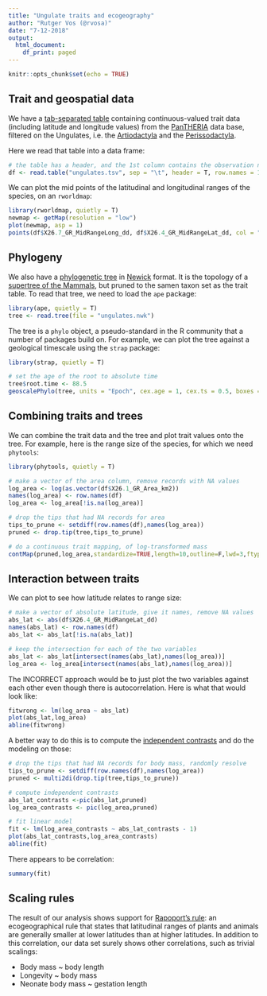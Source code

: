 ```yaml
---
title: "Ungulate traits and ecogeography"
author: "Rutger Vos (@rvosa)"
date: "7-12-2018"
output:
  html_document:
    df_print: paged
---
```


```r
knitr::opts_chunk$set(echo = TRUE)
```

## Trait and geospatial data

We have a [tab-separated table](ungulates-filtered.tsv) containing continuous-valued trait data 
(including latitude and longitude values) from the 
[PanTHERIA](http://esapubs.org/archive/ecol/E090/184/PanTHERIA_1-0_WR05_Aug2008.txt) data base,
filtered on the Ungulates, i.e. the
[Artiodactyla](http://www.departments.bucknell.edu/biology/resources/msw3/browse.asp?id=14200001) and the
[Perissodactyla](http://www.departments.bucknell.edu/biology/resources/msw3/browse.asp?id=14100001).

Here we read that table into a data frame:

```r
# the table has a header, and the 1st column contains the observation names: species
df <- read.table("ungulates.tsv", sep = "\t", header = T, row.names = 1)
```

We can plot the mid points of the latitudinal and longitudinal ranges of the species, on
an `rworldmap`:

```r
library(rworldmap, quietly = T)
newmap <- getMap(resolution = "low")
plot(newmap, asp = 1)
points(df$X26.7_GR_MidRangeLong_dd, df$X26.4_GR_MidRangeLat_dd, col = "red", cex = .6)
```

## Phylogeny

We also have a [phylogenetic tree](ungulates.nwk) in 
[Newick](https://github.com/naturalis/mebioda/blob/master/doc/week1/w1d5/lecture1.md#the-newick--new-hampshire-format)
format. It is the topology of a [supertree of the Mammals](http://doi.org/10.1038/nature05634),
but pruned to the samen taxon set as the trait table. To read that tree, we need to load the `ape` package:

```r
library(ape, quietly = T)
tree <- read.tree(file = "ungulates.nwk")
```

The tree is a `phylo` object, a pseudo-standard in the R community that a number of packages build on. For example,
we can plot the tree against a geological timescale using the `strap` package:

```r
library(strap, quietly = T)

# set the age of the root to absolute time
tree$root.time <- 88.5
geoscalePhylo(tree, units = "Epoch", cex.age = 1, cex.ts = 0.5, boxes = T, show.tip.label = F)
```

## Combining traits and trees

We can combine the trait data and the tree and plot trait values onto the tree. For example, 
here is the range size of the species, for which we need `phytools`:

```r
library(phytools, quietly = T)

# make a vector of the area column, remove records with NA values
log_area <- log(as.vector(df$X26.1_GR_Area_km2))
names(log_area) <- row.names(df)
log_area <- log_area[!is.na(log_area)]

# drop the tips that had NA records for area
tips_to_prune <- setdiff(row.names(df),names(log_area))
pruned <- drop.tip(tree,tips_to_prune)

# do a continuous trait mapping, of log-transformed mass
contMap(pruned,log_area,standardize=TRUE,length=10,outline=F,lwd=3,ftype="off")
```

## Interaction between traits

We can plot to see how latitude relates to range size:

```r
# make a vector of absolute latitude, give it names, remove NA values
abs_lat <- abs(df$X26.4_GR_MidRangeLat_dd)
names(abs_lat) <- row.names(df)
abs_lat <- abs_lat[!is.na(abs_lat)]

# keep the intersection for each of the two variables
abs_lat <- abs_lat[intersect(names(abs_lat),names(log_area))]
log_area <- log_area[intersect(names(abs_lat),names(log_area))]
```

The INCORRECT approach would be to just plot the two variables against 
each other even though there is autocorrelation. Here is what that
would look like:

```r
fitwrong <- lm(log_area ~ abs_lat)
plot(abs_lat,log_area)
abline(fitwrong)
```

A better way to do this is to compute the 
[independent contrasts](https://en.wikipedia.org/wiki/Phylogenetic_comparative_methods#Phylogenetically_independent_contrasts)
and do the modeling on those:

```r
# drop the tips that had NA records for body mass, randomly resolve
tips_to_prune <- setdiff(row.names(df),names(log_area))
pruned <- multi2di(drop.tip(tree,tips_to_prune))

# compute independent contrasts
abs_lat_contrasts <-pic(abs_lat,pruned)
log_area_contrasts <- pic(log_area,pruned)

# fit linear model
fit <- lm(log_area_contrasts ~ abs_lat_contrasts - 1)
plot(abs_lat_contrasts,log_area_contrasts)
abline(fit)
```

There appears to be correlation:

```r
summary(fit)
```

## Scaling rules

The result of our analysis shows support for 
[Rapoport's rule](https://en.wikipedia.org/wiki/Rapoport%27s_rule): an ecogeographical 
rule that states that latitudinal ranges of plants and animals are generally smaller at 
lower latitudes than at higher latitudes. In addition to this correlation, our data set
surely shows other correlations, such as trivial scalings:

- Body mass ~ body length
- Longevity ~ body mass
- Neonate body mass ~ gestation length
